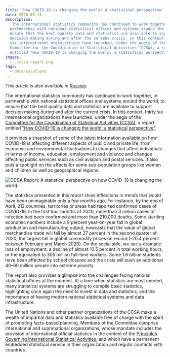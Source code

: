 ```yaml
---
title: 'How COVID-19 is changing the world: a statistical perspective'
date: 2020-05-13
description:
  'The international statistics community has continued to work together, in
  partnership with national statistical offices and systems around the world, to
  ensure that the best quality data and statistics are available to support
  decision making during and after the current crisis. In this context, thirty
  six international organizations have launched, under the aegis of the
  Committee for the Coordination of Statistical Activities (CCSA), a report
  entitled "How COVID-19 is changing the world: a statistical perspective".'
images:
  - ./ccsa-report.png
tags:
  - data-solutions
---
```



_This article is also available in [Russian](./ru.pdf)._

The international statistics community has continued to work together, in
partnership with national statistical offices and systems around the world, to
ensure that the best quality data and statistics are available to support
decision making during and after the current crisis. In this context, thirty six
international organizations have launched, under the aegis of the
[Committee for the Coordination of Statistical Activities (CCSA)](https://unstats.un.org/unsd/ccsa/),
a report entitled
["How COVID-19 is changing the world: a statistical perspective"](https://unstats.un.org/unsd/ccsa/documents/covid19-report-ccsa.pdf).

It provides a snapshot of some of the latest information available on how
COVID-19 is affecting different aspects of public and private life, from
economic and environmental fluctuations to changes that affect individuals in
terms of income, education, employment and violence and changes affecting public
services such as civil aviation and postal services. It also puts a spotlight on
the affects for some sub-population groups like women and children as well as
geographical regions.

<Box mb={3}>
  <Img
    fluid={props.images[0]}
    title="CCSA Report: A statistical perspective on how COVID-19 is changing the world."
    alt="CCSA Report: A statistical perspective on how COVID-19 is changing the world."
  />
</Box>

The statistics presented in this report show inflections in trends that would
have been unimaginable only a few months ago. For instance, by the end of April,
212 countries, territories or areas had reported confirmed cases of COVID-19. In
the first four months of 2020, more than 3 million cases of infection had been
confirmed and more than 210,000 deaths. Some startling economic numbers include
a 9 percent year-on-year fall in global production and manufacturing output,
nowcasts that the value of global merchandise trade will fall by almost 27
percent in the second quarter of 2020, the largest fall in global commodity
prices on record (-20.4 percent between February and March 2020). On the social
side, we see a dramatic loss of employment: a decline of almost 10.5 percent in
total working hours, or the equivalent to 305 million full-time workers. Some
1.6 billion students have been affected by school closures and the crisis will
push an additional 40–60 million people into extreme poverty.

The report also provides a glimpse into the challenges facing national
statistical offices at the moment. At a time when statistics are most needed,
many statistical systems are struggling to compile basic statistics,
highlighting once again the need to invest in data and statistics, and the
importance of having modern national statistical systems and data
infrastructure.

The United Nations and other partner organizations of the CCSA make a wealth of
impartial data and statistics available free of charge with the spirit of
promoting facts-based planning. Members of the Committee comprise international
and supranational organizations, whose mandate includes the provision of
international official statistics in the context of the
[Principles Governing International Statistical Activities](https://unstats.un.org/unsd/ccsa/principles_stat_activities/),
and which have a permanent embedded statistical service in their organization
and regular contacts with countries.
